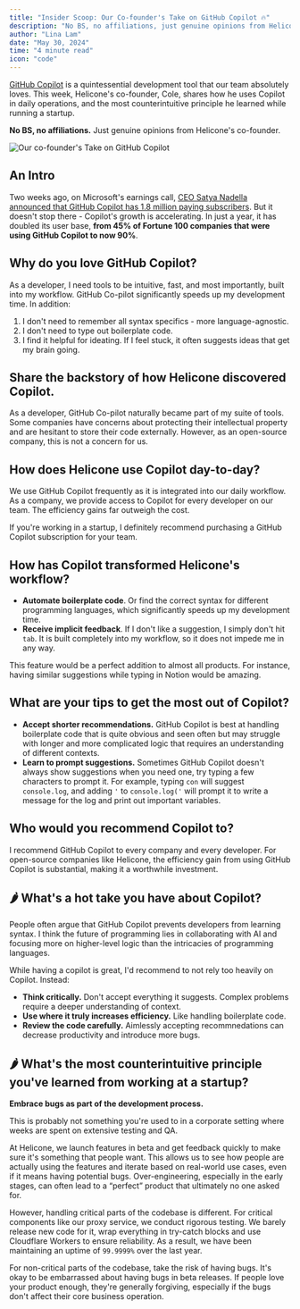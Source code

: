 ```yaml
---
title: "Insider Scoop: Our Co-founder's Take on GitHub Copilot 🔥"
description: "No BS, no affiliations, just genuine opinions from Helicone's co-founder."
author: "Lina Lam"
date: "May 30, 2024"
time: "4 minute read"
icon: "code"
---
```


<a href="https://github.com/features/copilot" target="_blank" rel="noopener noreferrer">GitHub Copilot</a> is a quintessential development tool that our team absolutely loves. This week, Helicone's co-founder, Cole, shares how he uses Copilot in daily operations, and the most counterintuitive principle he learned while running a startup. 

**No BS, no affiliations.** Just genuine opinions from Helicone's co-founder. 


![Our co-founder's Take on GitHub Copilot](/static/blog/cole-copilot.png)


## An Intro

Two weeks ago, on Microsoft's earnings call, <a href="https://www.microsoft.com/en-us/investor/events/fy-2024/earnings-fy-2024-q3.aspx" target="_blank" rel="noopener noreferrer">CEO Satya Nadella announced that GitHub Copilot has 1.8 million paying subscribers</a>. But it doesn't stop there - Copilot's growth is accelerating. In just a year, it has doubled its user base, **from 45% of Fortune 100 companies that were using GitHub Copilot to now 90%**. 



## Why do you love GitHub Copilot? 

As a developer, I need tools to be intuitive, fast, and most importantly, built into my workflow. GitHub Co-pilot significantly speeds up my development time. In addition: 
1. I don't need to remember all syntax specifics - more language-agnostic. 
2. I don't need to type out boilerplate code. 
3. I find it helpful for ideating. If I feel stuck, it often suggests ideas that get my brain going.


## Share the backstory of how Helicone discovered Copilot. 

As a developer, GitHub Co-pilot naturally became part of my suite of tools. Some companies have concerns about protecting their intellectual property and are hesitant to store their code externally. However, as an open-source company, this is not a concern for us. 


## How does Helicone use Copilot day-to-day?

We use GitHub Copilot frequently as it is integrated into our daily workflow. As a company, we provide access to Copilot for every developer on our team. The efficiency gains far outweigh the cost. 

If you're working in a startup, I definitely recommend purchasing a GitHub Copilot subscription for your team.


## How has Copilot transformed Helicone's workflow?

- **Automate boilerplate code**. Or find the correct syntax for different programming languages, which significantly speeds up my development time.
- **Receive implicit feedback**. If I don't like a suggestion, I simply don't hit `tab`. It is built completely into my workflow, so it does not impede me in any way.

This feature would be a perfect addition to almost all products. For instance, having similar suggestions while typing in Notion would be amazing.


## What are your tips to get the most out of Copilot?

- **Accept shorter recommendations.** GitHub Copilot is best at handling boilerplate code that is quite obvious and seen often but may struggle with longer and more complicated logic that requires an understanding of different contexts.
- **Learn to prompt suggestions.** Sometimes GitHub Copilot doesn't always show suggestions when you need one, try typing a few characters to prompt it. For example, typing ` con ` will suggest ` console.log `, and adding `'` to `console.log('` will prompt it to write a message for the log and print out important variables.



## Who would you recommend Copilot to?

I recommend GitHub Copilot to every company and every developer. For open-source companies like Helicone, the efficiency gain from using GitHub Copilot is substantial, making it a worthwhile investment.


## 🌶️ What's a hot take you have about Copilot?

People often argue that GitHub Copilot prevents developers from learning syntax. I think the future of programming lies in collaborating with AI and focusing more on higher-level logic than the intricacies of programming languages. 

While having a copilot is great, I'd recommend to not rely too heavily on Copilot. Instead: 

- **Think critically.** Don't accept everything it suggests. Complex problems require a deeper understanding of context. 
- **Use where it truly increases efficiency.** Like handling boilerplate code.
- **Review the code carefully.** Aimlessly accepting recommnedations can decrease productivity and introduce more bugs.



## 🌶️ What's the most counterintuitive principle you've learned from working at a startup?

**Embrace bugs as part of the development process.** 

This is probably not something you're used to in a corporate setting where weeks are spent on extensive testing and QA. 

At Helicone, we launch features in beta and get feedback quickly to make sure it's something that people want. This allows us to see how people are actually using the features and iterate based on real-world use cases, even if it means having potential bugs. Over-engineering, especially in the early stages, can often lead to a “perfect” product that ultimately no one asked for.

However, handling critical parts of the codebase is different. For critical components like our proxy service, we conduct rigorous testing. We barely release new code for it, wrap everything in try-catch blocks and use Cloudflare Workers to ensure reliability. As a result, we have been maintaining an uptime of `99.9999%` over the last year. 

For non-critical parts of the codebase, take the risk of having bugs. It's okay to be embarrassed about having bugs in beta releases. If people love your product enough, they're generally forgiving, especially if the bugs don't affect their core business operation.

